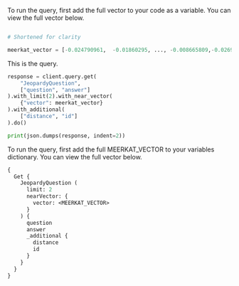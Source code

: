 
<Tabs groupId="languages">
<TabItem value="py" label="Python">

To run the query, first add the full vector to your code as a variable. You can view the full vector below.

```python

# Shortened for clarity

meerkat_vector = [-0.024790961,  -0.01860295, ..., -0.008665809,-0.02698336]

```

This is the query.

```python
response = client.query.get(
    "JeopardyQuestion",
    ["question", "answer"]
).with_limit(2).with_near_vector(
    {"vector": meerkat_vector}
).with_additional(
    ["distance", "id"]
).do()

print(json.dumps(response, indent=2))
```

</TabItem>
<TabItem value="graphql" label="GraphQL">

To run the query, first add the full MEERKAT_VECTOR to your variables dictionary. You can view the full vector below.

```graphql
{
  Get {
    JeopardyQuestion (
      limit: 2
      nearVector: {
        vector: <MEERKAT_VECTOR>
      }
    ) {
      question
      answer
      _additional {
        distance
        id
      }
    }
  }
}
```

</TabItem>
</Tabs>